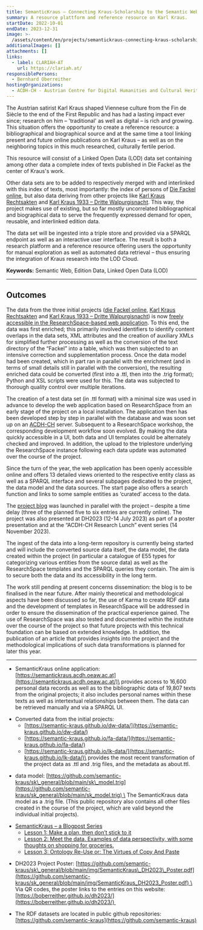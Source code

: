 ```yaml
---
title: SemanticKraus – Connecting Kraus-Scholarship to the Semantic Web
summary: A resource plattform and reference resource on Karl Kraus.
startDate: 2022-10-01
endDate: 2023-12-31
image: >-
  /assets/content/en/projects/semantickraus-connecting-kraus-scholarship-semantic-web/image.png
additionalImages: []
attachments: []
links:
  - label: CLARIAH-AT
    url: https://clariah.at/
responsiblePersons:
  - Bernhard Oberreither
hostingOrganizations:
  - ACDH-CH - Austrian Centre for Digital Humanities and Cultural Heritage
---
```

The Austrian satirist Karl Kraus shaped Viennese culture from the Fin de Siècle to the end of the First Republic and has had a lasting impact ever since; research on him – 'traditional' as well as digital – is rich and growing. This situation offers the opportunity to create a reference resource: a bibliographical and biographical source and at the same time a tool linking present and future online publications on Karl Kraus – as well as on the neighboring topics in this much researched, culturally fertile period.

This resource will consist of a Linked Open Data (LOD) data set containing among other data a complete index of texts published in Die Fackel as the center of Kraus's work.

Other data sets are to be added to respectively merged with and interlinked with this index of texts, most importantly: the index of persons of [Die Fackel online](https://fackel.oeaw.ac.at/), but also data deriving from other projects like [Karl Kraus Rechtsakten](https://kraus.wienbibliothek.at/) and [Karl Kraus 1933 – Dritte Walpurgisnacht](https://kraus1933.ace.oeaw.ac.at/index.html). This way, the project makes use of existing, but so far mostly uncorrelated bibliographical and biographical data to serve the frequently expressed demand for open, reusable, and interlinked edition data.

The data set will be ingested into a triple store and provided via a SPARQL endpoint as well as an interactive user interface. The result is both a research platform and a reference resource offering users the opportunity for manual exploration as well as automated data retrieval – thus ensuring the integration of Kraus research into the LOD Cloud.

**Keywords:** Semantic Web, Edition Data, Linked Open Data (LOD)

---

## **Outcomes**

The data from the three initial projects ([die Fackel online](https://fackel.oeaw.ac.at/), [Karl Kraus Rechtsakten](https://kraus.wienbibliothek.at/) and [Karl Kraus 1933 – Dritte Walpurgisnacht](https://kraus1933.ace.oeaw.ac.at/index.html)) is now [freely accessible in the ResearchSpace-based web application](https://semantickraus.acdh.oeaw.ac.at). To this end, the data was first enriched; this primarily involved identifiers to identify content overlaps in the data sets, XML attributes and the creation of auxiliary XMLs for simplified further processing as well as the conversion of the text directory of the “Fackel” into a table, which was then subjected to an intensive correction and supplementation process. Once the data model had been created, which in part ran in parallel with the enrichment (and in terms of small details still in parallel with the conversion), the resulting enriched data could be converted (first into a .ttl, then into the .trig format); Python and XSL scripts were used for this. The data was subjected to thorough quality control over multiple iterations.

The creation of a test data set (in .ttl format) with a minimal size was used in advance to develop the web application based on ResearchSpace from an early stage of the project on a local installation. The application then has been developed step by step in parallel with the database and was soon set up on an [ACDH-CH](/consortium/austrian-academy-of-sciences/) server. Subsequent to a ResearchSpace workshop, the corresponding development workflow soon evolved. By making the data quickly accessible in a UI, both data and UI templates could be alternately checked and improved. In addition, the upload to the triplestore underlying the ResearchSpace instance following each data update was automated over the course of the project.

Since the turn of the year, the web application has been openly accessible online and offers 13 detailed views oriented to the respective entity class as well as a SPARQL interface and several subpages dedicated to the project, the data model and the data sources. The start page also offers a search function and links to some sample entities as ‘curated’ access to the data.

The [project blog](https://howto.acdh.oeaw.ac.at/de/curriculum/semantickraus-a-blogpost-series) was launched in parallel with the project – despite a time delay (three of the planned five to six entries are currently online). The project was also presented at DH2023 (12-14 July 2023) as part of a poster presentation and at the “ACDH-CH Research Lunch” event series (14 November 2023).

The ingest of the data into a long-term repository is currently being started and will include the converted source data itself, the data model, the data created within the project (in particular a catalogue of E55 types for categorizing various entities from the source data) as well as the ResearchSpace templates and the SPARQL queries they contain. The aim is to secure both the data and its accessibility in the long term.

The work still pending at present concerns dissemination: the blog is to be finalised in the near future. After mainly theoretical and methodological aspects have been discussed so far, the use of Karma to create RDF data and the development of templates in ResearchSpace will be addressed in order to ensure the dissemination of the practical experience gained. The use of ResearchSpace was also tested and documented within the institute over the course of the project so that future projects with this technical foundation can be based on extended knowledge. In addition, the publication of an article that provides insights into the project and the methodological implications of such data transformations is planned for later this year.

---

* SemanticKraus online application: [https://semantickraus.acdh.oeaw.ac.at](https://semantickraus.acdh.oeaw.ac.at/)\
  provides access to 16,600 personal data records as well as to the bibliographic data of 19,807 texts from the original projects; it also includes personal names within these texts as well as intertextual relationships between them. The data can be retrieved manually and via a SPARQL UI.

- Converted data from the initial projects:
  * [https://semantic-kraus.github.io/dw-data/](https://semantic-kraus.github.io/dw-data/)
  * [https://semantic-kraus.github.io/fa-data/](https://semantic-kraus.github.io/fa-data/)
  * [https://semantic-kraus.github.io/lk-data/](https://semantic-kraus.github.io/lk-data/)\
    provides the most recent transformation of the project data as .ttl and .trig files, and the metadata as about.ttl.

* data model: [https://github.com/semantic-kraus/sk\_general/blob/main/sk\_model.trig](https://github.com/semantic-kraus/sk_general/blob/main/sk_model.trig) \
  The SemanticKraus data model as a .trig file. (This public repository also contains all other files created in the course of the project, which are valid beyond the individual initial projects).

- [SemanticKraus – a Blogpost Series](https://howto.acdh.oeaw.ac.at/de/curriculum/semantickraus-a-blogpost-series)
  * [Lesson 1: Make a plan, then don’t stick to it](https://howto.acdh.oeaw.ac.at/de/resource/posts/lesson-1-make-a-plan)
  * [Lesson 2: Meet the data. Examples of data perspectivity, with some thoughts on shopping for groceries.](https://howto.acdh.oeaw.ac.at/de/resource/posts/lesson-2-meet-the-data)
  * [Lesson 3: Ontology Re-Use or: The Virtues of Copy And Paste](https://howto.acdh.oeaw.ac.at/de/resource/posts/lesson-3-copy-and-paste)

* DH2023 Project Poster: [https://github.com/semantic-kraus/sk\_general/blob/main/img/SemanticKraus\_DH2023\_Poster.pdf](https://github.com/semantic-kraus/sk_general/blob/main/img/SemanticKraus_DH2023_Poster.pdf) \
  Via QR codes, the poster links to the entries on this website: [https://boberreither.github.io/dh2023/](https://boberreither.github.io/dh2023/) 

- The RDF datasets are located in public github repositories: [https://github.com/semantic-kraus](https://github.com/semantic-kraus)

<LinkButton label="more CLARIAH-AT projects" href="/project-funding/" />

<LinkButton label="more DHA projects" href="/projects/" />
